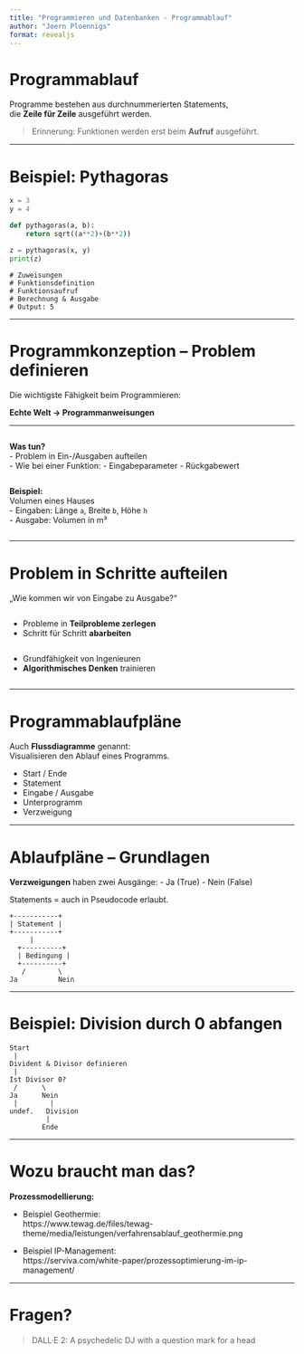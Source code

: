 ```yaml
---
title: "Programmieren und Datenbanken - Programmablauf"
author: "Joern Ploennigs"
format: revealjs
---
```


# Programmablauf

Programme bestehen aus durchnummerierten Statements,  
die **Zeile für Zeile** ausgeführt werden.

> Erinnerung: Funktionen werden erst beim **Aufruf** ausgeführt.

---

# Beispiel: Pythagoras

```python
x = 3
y = 4

def pythagoras(a, b):
    return sqrt((a**2)+(b**2))

z = pythagoras(x, y)
print(z)
```

```text
# Zuweisungen
# Funktionsdefinition
# Funktionsaufruf
# Berechnung & Ausgabe
# Output: 5
```

---

# Programmkonzeption – Problem definieren

Die wichtigste Fähigkeit beim Programmieren:

**Echte Welt → Programmanweisungen**

---

<div class="flex">
<div class="column">

**Was tun?**  
- Problem in Ein-/Ausgaben aufteilen  
- Wie bei einer Funktion:
  - Eingabeparameter
  - Rückgabewert

</div>
<div class="column">

**Beispiel:**  
Volumen eines Hauses  
- Eingaben: Länge `a`, Breite `b`, Höhe `h`  
- Ausgabe: Volumen in m³

</div>
</div>

---

# Problem in Schritte aufteilen

„Wie kommen wir von Eingabe zu Ausgabe?“

<div class="flex">
<div class="column">

- Probleme in **Teilprobleme zerlegen**  
- Schritt für Schritt **abarbeiten**

</div>
<div class="column">

- Grundfähigkeit von Ingenieuren  
- **Algorithmisches Denken** trainieren

</div>
</div>

---

# Programmablaufpläne

Auch **Flussdiagramme** genannt:  
Visualisieren den Ablauf eines Programms.

- Start / Ende  
- Statement  
- Eingabe / Ausgabe  
- Unterprogramm  
- Verzweigung

---

# Ablaufpläne – Grundlagen

**Verzweigungen** haben zwei Ausgänge:
- Ja (True)
- Nein (False)

Statements = auch in Pseudocode erlaubt.

```text
+-----------+
| Statement |
+-----------+
     |
  +----------+
  | Bedingung |
  +----------+
   /        \
Ja          Nein
```

---

# Beispiel: Division durch 0 abfangen

```text
Start
 |
Divident & Divisor definieren
 |
Ist Divisor 0?
 /      \
Ja      Nein
 |        |
undef.   Division
         |
        Ende
```

---

# Wozu braucht man das?

**Prozessmodellierung:**

- Beispiel Geothermie:  
  https://www.tewag.de/files/tewag-theme/media/leistungen/verfahrensablauf_geothermie.png

- Beispiel IP-Management:  
  https://serviva.com/white-paper/prozessoptimierung-im-ip-management/

---

# Fragen?

> DALL·E 2: A psychedelic DJ with a question mark for a head
